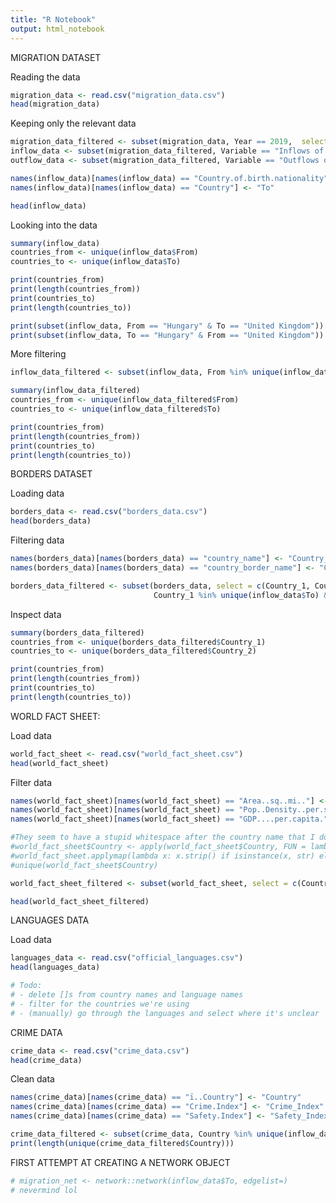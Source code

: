 ```yaml
---
title: "R Notebook"
output: html_notebook
---
```

MIGRATION DATASET

Reading the data
```r
migration_data <- read.csv("migration_data.csv")
head(migration_data)
```

Keeping only the relevant data
```r
migration_data_filtered <- subset(migration_data, Year == 2019,  select = -c(ï..CO2, VAR, GEN, Gender, COU, YEA, Flag.Codes, Flags))
inflow_data <- subset(migration_data_filtered, Variable == "Inflows of foreign population by nationality" , select = -c(Year, Variable))
outflow_data <- subset(migration_data_filtered, Variable == "Outflows of foreign population by nationality" , select = -c(Year, Variable))

names(inflow_data)[names(inflow_data) == "Country.of.birth.nationality"] <- "From"
names(inflow_data)[names(inflow_data) == "Country"] <- "To"

head(inflow_data)
```

Looking into the data
```r
summary(inflow_data)
countries_from <- unique(inflow_data$From) 
countries_to <- unique(inflow_data$To)

print(countries_from)
print(length(countries_from))
print(countries_to)
print(length(countries_to))
```

```r
print(subset(inflow_data, From == "Hungary" & To == "United Kingdom"))
print(subset(inflow_data, To == "Hungary" & From == "United Kingdom"))
```

More filtering
```r
inflow_data_filtered <- subset(inflow_data, From %in% unique(inflow_data$To))

summary(inflow_data_filtered)
countries_from <- unique(inflow_data_filtered$From) 
countries_to <- unique(inflow_data_filtered$To)

print(countries_from)
print(length(countries_from))
print(countries_to)
print(length(countries_to))

```
BORDERS DATASET

Loading data
```r
borders_data <- read.csv("borders_data.csv")
head(borders_data)
```
Filtering data
```r
names(borders_data)[names(borders_data) == "country_name"] <- "Country_1"
names(borders_data)[names(borders_data) == "country_border_name"] <- "Country_2"

borders_data_filtered <- subset(borders_data, select = c(Country_1, Country_2), 
                                Country_1 %in% unique(inflow_data$To) & Country_2 %in% unique(inflow_data$To))
```

Inspect data
```r
summary(borders_data_filtered)
countries_from <- unique(borders_data_filtered$Country_1) 
countries_to <- unique(borders_data_filtered$Country_2)

print(countries_from)
print(length(countries_from))
print(countries_to)
print(length(countries_to))
```

WORLD FACT SHEET:

Load data
```r
world_fact_sheet <- read.csv("world_fact_sheet.csv")
head(world_fact_sheet)
```
Filter data
```r
names(world_fact_sheet)[names(world_fact_sheet) == "Area..sq..mi.."] <- "Area"
names(world_fact_sheet)[names(world_fact_sheet) == "Pop..Density..per.sq..mi.."] <- "Population_Density"
names(world_fact_sheet)[names(world_fact_sheet) == "GDP....per.capita."] <- "GDP"

#They seem to have a stupid whitespace after the country name that I don't have the patience to keep trying to remove right now
#world_fact_sheet$Country <- apply(world_fact_sheet$Country, FUN = lambda x: x.str.strip())
#world_fact_sheet.applymap(lambda x: x.strip() if isinstance(x, str) else x)
#unique(world_fact_sheet$Country)

world_fact_sheet_filtered <- subset(world_fact_sheet, select = c(Country, Population, Area, Population_Density, GDP), Country %in% unique(inflow_data$To)) 

head(world_fact_sheet_filtered)
```


LANGUAGES DATA

Load data
```r
languages_data <- read.csv("official_languages.csv")
head(languages_data)
```
```r
# Todo:
# - delete []s from country names and language names
# - filter for the countries we're using
# - (manually) go through the languages and select where it's unclear
```


CRIME DATA
```r
crime_data <- read.csv("crime_data.csv")
head(crime_data)
```
Clean data
```r
names(crime_data)[names(crime_data) == "ï..Country"] <- "Country"
names(crime_data)[names(crime_data) == "Crime.Index"] <- "Crime_Index"
names(crime_data)[names(crime_data) == "Safety.Index"] <- "Safety_Index"

crime_data_filtered <- subset(crime_data, Country %in% unique(inflow_data$To)) 
print(length(unique(crime_data_filtered$Country)))
```
FIRST ATTEMPT AT CREATING A NETWORK OBJECT
```r
# migration_net <- network::network(inflow_data$To, edgelist=)
# nevermind lol
```
















